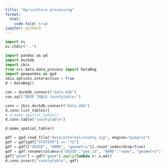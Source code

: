 ```yaml
---
title: "Agriculture processing"
format:
  html:
    code-fold: true
jupyter: python3
---
```


```python
import os
os.chdir("..")
```

```python
import pandas as pd
import duckdb
import ibis
from src.data.data_process import DataReg
import geopandas as gpd
ibis.options.interactive = True
d = DataReg()
```

```python
con = duckdb.connect("data.ddb")
con.sql("DROP TABLE countytable;")
```

```python
conn = ibis.duckdb.connect("data.ddb")
d.conn.list_tables()
# d.make_spatial_table()
d.conn.table("countytable")
```

```python
d.make_spatial_table()

```

```python
gdf = gpd.read_file("data/external/county.zip", engine="pyogrio")
gdf = gdf[gdf["STATEFP"] == "72"]
gdf = gdf[["GEOID", "NAME", "geometry"]].reset_index(drop=True)
gdf = gdf.rename(columns={"GEOID":"geo_id", "NAME":"name", "geometry":"geom"})
gdf["geom"] = gdf["geom"].apply(lambda x: x.wkt)
d.conn.insert("countytable", gdf)
```
